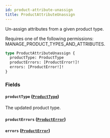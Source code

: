 ```yaml
---
id: product-attribute-unassign
title: ProductAttributeUnassign
---
```



Un-assign attributes from a given product type. 

Requires one of the following permissions: MANAGE_PRODUCT_TYPES_AND_ATTRIBUTES.

```graphql
type ProductAttributeUnassign {
  productType: ProductType
  productErrors: [ProductError!]!
  errors: [ProductError!]!
}
```


### Fields

#### `productType` ([`ProductType`](../../../developer/api-reference/objects/product-type))

The updated product type.


#### `productErrors` ([`ProductError`](../../../developer/api-reference/objects/product-error))




#### `errors` ([`ProductError`](../../../developer/api-reference/objects/product-error))






